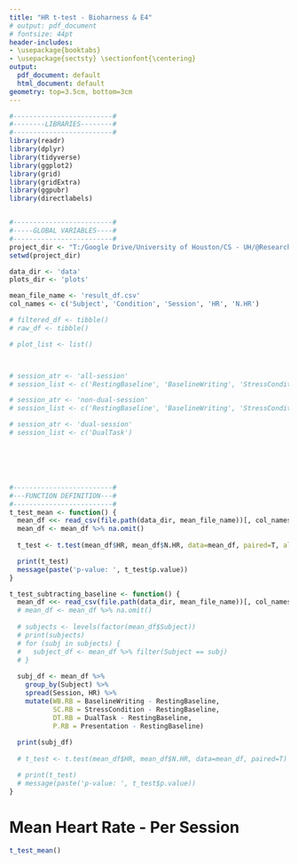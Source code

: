 ```yaml
---
title: "HR t-test - Bioharness & E4"
# output: pdf_document 
# fontsize: 44pt
header-includes:
- \usepackage{booktabs}
- \usepackage{sectsty} \sectionfont{\centering}
output:
  pdf_document: default
  html_document: default
geometry: top=3.5cm, bottom=3cm
---
```



```r

#-------------------------#
#--------LIBRARIES--------#
#-------------------------#
library(readr)
library(dplyr)
library(tidyverse)
library(ggplot2)
library(grid)
library(gridExtra)
library(ggpubr) 
library(directlabels)


#-------------------------#
#-----GLOBAL VARIABLES----#
#-------------------------#
project_dir <- "T:/Google Drive/University of Houston/CS - UH/@Research - CPL/@Projects/NsfStressDataCuration/nsf-data-paper-scripts"
setwd(project_dir)

data_dir <- 'data'
plots_dir <- 'plots'

mean_file_name <- 'result_df.csv'
col_names <- c('Subject', 'Condition', 'Session', 'HR', 'N.HR')

# filtered_df <- tibble()
# raw_df <- tibble()

# plot_list <- list()



# session_atr <- 'all-session'
# session_list <- c('RestingBaseline', 'BaselineWriting', 'StressCondition', 'Presentation', 'DualTask')

# session_atr <- 'non-dual-session'
# session_list <- c('RestingBaseline', 'BaselineWriting', 'StressCondition', 'Presentation')

# session_atr <- 'dual-session'
# session_list <- c('DualTask')






#-------------------------#
#---FUNCTION DEFINITION---#
#-------------------------#
t_test_mean <- function() {
  mean_df <<- read_csv(file.path(data_dir, mean_file_name))[, col_names]
  mean_df <- mean_df %>% na.omit()
  
  t_test <- t.test(mean_df$HR, mean_df$N.HR, data=mean_df, paired=T, alternative='t')

  print(t_test)
  message(paste('p-value: ', t_test$p.value))
}

t_test_subtracting_baseline <- function() {
  mean_df <<- read_csv(file.path(data_dir, mean_file_name))[, col_names]
  # mean_df <- mean_df %>% na.omit()
  
  # subjects <- levels(factor(mean_df$Subject))
  # print(subjects)
  # for (subj in subjects) {
  #   subject_df <- mean_df %>% filter(Subject == subj)
  # }
  
  subj_df <- mean_df %>% 
    group_by(Subject) %>% 
    spread(Session, HR) %>%
    mutate(WB.RB = BaselineWriting - RestingBaseline, 
           SC.RB = StressCondition - RestingBaseline, 
           DT.RB = DualTask - RestingBaseline, 
           P.RB = Presentation - RestingBaseline)
  
  print(subj_df)
  
  # t_test <- t.test(mean_df$HR, mean_df$N.HR, data=mean_df, paired=T)

  # print(t_test)
  # message(paste('p-value: ', t_test$p.value))
}

``` 

\newpage
# Mean Heart Rate - Per Session
```r
t_test_mean()
```

<!-- \newpage   -->
<!-- # Heart Rate - Session-Baseline -->
<!-- ```{r echo=FALSE, warning = FALSE, message = FALSE}  -->
<!-- t_test_subtracting_baseline() -->
<!-- ```  -->
